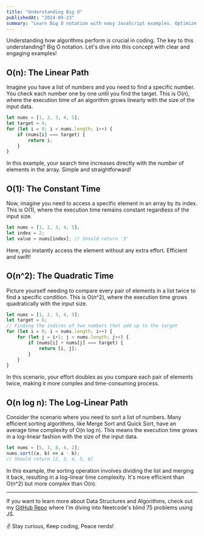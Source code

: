 ```yaml
---
title: "Understanding Big O"
publishedAt: "2024-09-23"
summary: "Learn Big O notation with easy JavaScript examples. Optimize your code and explore my GitHub!"
---
```



Understanding how algorithms perform is crucial in coding. The key to this understanding? Big O notation. Let's dive into this concept with clear and engaging examples!

## O(n): The Linear Path

Imagine you have a list of numbers and you need to find a specific number. You check each number one by one until you find the target. This is O(n), where the execution time of an algorithm grows linearly with the size of the input data.

```js
let nums = [1, 2, 3, 4, 5];
let target = 4;
for (let i = 0; i < nums.length; i++) {
    if (nums[i] === target) {
        return i;
    }
}
```

In this example, your search time increases directly with the number of elements in the array. Simple and straightforward!

## O(1): The Constant Time

Now, imagine you need to access a specific element in an array by its index. This is O(1), where the execution time remains constant regardless of the input size.

```js
let nums = [1, 2, 3, 4, 5];
let index = 2;
let value = nums[index]; // Should return '3'
```

Here, you instantly access the element without any extra effort. Efficient and swift!

## O(n^2): The Quadratic Time

Picture yourself needing to compare every pair of elements in a list twice to find a specific condition. This is O(n^2), where the execution time grows quadratically with the input size.

```js
let nums = [1, 2, 3, 4, 5];
let target = 6;
// Finding the indices of two numbers that add up to the target
for (let i = 0; i < nums.length; i++) {
    for (let j = i+1; j < nums.length; j++) {
        if (nums[i] + nums[j] === target) {
            return [i, j];
        }
    }
}
```

In this scenario, your effort doubles as you compare each pair of elements twice, making it more complex and time-consuming process.

## O(n log n): The Log-Linear Path

Consider the scenario where you need to sort a list of numbers. Many efficient sorting algorithms, like Merge Sort and Quick Sort, have an average time complexity of O(n log n). This means the execution time grows in a log-linear fashion with the size of the input data.

```js
let nums = [5, 3, 8, 4, 2];
nums.sort((a, b) => a - b);
// Should return [2, 3, 4, 5, 8]
```

In this example, the sorting operation involves dividing the list and merging it back, resulting in a log-linear time complexity. It's more efficient than O(n^2) but more complex than O(n).

---

If you want to learn more about Data Structures and Algorithms, check out my [GitHub Repo](https://github.com/0xadityaa/dsa-in-js) where I'm diving into Neetcode's blind 75 problems using JS.

✌️ Stay curious, Keep coding, Peace nerds!